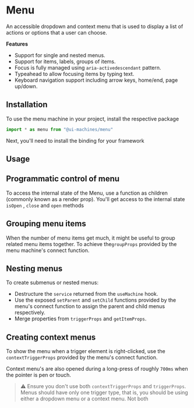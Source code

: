 # Menu

An accessible dropdown and context menu that is used to display a list of
actions or options that a user can choose.

<Showcase id="Menu" />

**Features**

- Support for single and nested menus.
- Support for items, labels, groups of items.
- Focus is fully managed using `aria-activedescendant` pattern.
- Typeahead to allow focusing items by typing text.
- Keyboard navigation support including arrow keys, home/end, page up/down.

## Installation

To use the menu machine in your project, install the respective package

<InstallSnippet package="@ui-machines/menu" />

```jsx
import * as menu from "@ui-machines/menu"
```

Next, you'll need to install the binding for your framework

<CodeSnippet id="menu/installation.mdx" />

## Usage

<CodeSnippet id="menu/usage.mdx" />

## Programmatic control of menu

To access the internal state of the Menu, use a function as children (commonly
known as a render prop). You'll get access to the internal state `isOpen` ,
`close` and `open` methods

<CodeSnippet id="menu/programmatic-control.mdx" />

## Grouping menu items

When the number of menu items get much, it might be useful to group related menu
items together. To achieve the`groupProps` provided by the menu machine's
connect function.

<CodeSnippet id="menu/grouping-items.mdx" />

## Nesting menus

To create submenus or nested menus:

- Destructure the `service` returned from the `useMachine` hook.
- Use the exposed `setParent` and `setChild` functions provided by the menu's
  connect function to assign the parent and child menus respectively.
- Merge properties from `triggerProps` and `getItemProps`.

<CodeSnippet id="menu/nested-menus.mdx" />

## Creating context menus

To show the menu when a trigger element is right-clicked, use the
`contextTriggerProps` provided by the menu's connect function.

Context menu's are also opened during a long-press of roughly `700ms` when the
pointer is pen or touch.

<CodeSnippet id="menu/context-menus.mdx" />

> ⚠️ Ensure you don't use both `contextTriggerProps` and `triggerProps`. Menus
> should have only one trigger type, that is, you should be using either a
> dropdown menu or a context menu. Not both
